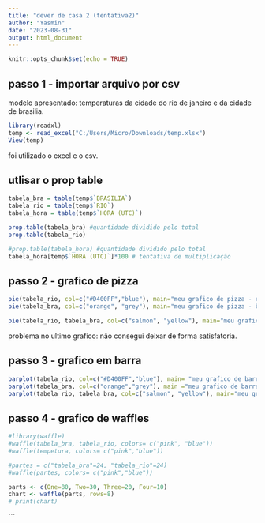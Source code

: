 ---
title: "dever de casa 2 (tentativa2)"
author: "Yasmin"
date: "2023-08-31"
output: html_document
---

```{r setup, include=FALSE}
knitr::opts_chunk$set(echo = TRUE)
```


## passo 1 - importar arquivo por csv ##

modelo apresentado: temperaturas da cidade do rio de janeiro e da cidade de brasilia.

```{r}
library(readxl)
temp <- read_excel("C:/Users/Micro/Downloads/temp.xlsx")
View(temp)

```

foi utilizado o excel e o csv.

## utlisar o prop table ##

```{r}

tabela_bra = table(temp$`BRASILIA`)
tabela_rio = table(temp$`RIO`)
tabela_hora = table(temp$`HORA (UTC)`)

prop.table(tabela_bra) #quantidade dividido pelo total
prop.table(tabela_rio)

#prop.table(tabela_hora) #quantidade dividido pelo total
tabela_hora[temp$`HORA (UTC)`]*100 # tentativa de multiplicação

```


## passo 2 -  grafico de pizza ##

```{r}

pie(tabela_rio, col=c("#D400FF","blue"), main="meu grafico de pizza - rio temperatura")
pie(tabela_bra, col=c("orange", "grey"), main="meu grafico de pizza - brasilia temperatura")

pie(tabela_rio, tabela_bra, col=c("salmon", "yellow"), main="meu grafico de pizza - rio e brasilia temperatura")


```

problema no ultimo grafico: não consegui deixar de forma satisfatoria.

## passo 3 - grafico em barra##

```{r}

barplot(tabela_rio, col=c("#D400FF","blue"), main= "meu grafico de barras - rio")
barplot(tabela_bra, col=c("orange","grey"), main ="meu grafico de barras - brasilia")
barplot(tabela_rio, tabela_bra, col=c("salmon", "yellow"), main="meu grafico de pizza - rio e brasilia temperatura")


```


## passo 4 - grafico de waffles ##


```{r}

#library(waffle)
#waffle(tabela_bra, tabela_rio, colors= c("pink", "blue"))
#waffle(tempetura, colors= c("pink","blue"))

#partes = c("tabela_bra"=24, "tabela_rio"=24)
#waffle(partes, colors= c("pink","blue"))

parts <- c(One=80, Two=30, Three=20, Four=10)
chart <- waffle(parts, rows=8)
# print(chart)


```

```

